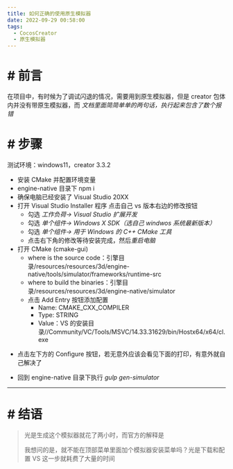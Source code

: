 ```yaml
---
title: 如何正确的使用原生模拟器
date: 2022-09-29 00:58:00
tags:
  - CocosCreator
  - 原生模拟器
---
```


<AutoSizeImage src="https://forum.cocos.org/uploads/default/original/3X/4/7/47e127fc79bb1316abd2a2f2b02af2e28b30a433.png =348x163" />

# # 前言

在项目中，有时候为了调试闪退的情况，需要用到原生模拟器，但是 creator 包体内并没有带原生模拟器，而 _文档里面简简单单的两句话，执行起来包含了数个报错_

# # 步骤

测试环境：windows11，creator 3.3.2

- 安装 CMake 并配置环境变量
- engine-native 目录下 npm i
- 确保电脑已经安装了 Visual Studio 20XX
- 打开 Visual Studio Installer 程序
  点击自己 vs 版本右边的修改按钮
  - 勾选 _工作负荷-> Visual Studio 扩展开发_
  - 勾选 _单个组件-> Windows X SDK（选自己 windwos 系统最新版本）_
  - 勾选 _单个组件-> 用于 Windows 的 C++ CMake 工具_
  - 点击右下角的修改等待安装完成，然后*重启电脑*
- 打开 CMake (cmake-gui)
  - where is the source code：引擎目录/resources/resources/3d/engine-native/tools/simulator/frameworks/runtime-src
  - where to build the binaries：引擎目录/resources/resources/3d/engine-native/simulator
  - 点击 Add Entry 按钮添加配置
    - Name: CMAKE_CXX_COMPILER
    - Type: STRING
    - Value：VS 的安装目录//Community/VC/Tools/MSVC/14.33.31629/bin/Hostx64/x64/cl.exe

<AutoSizeImage src="https://forum.cocos.org/uploads/default/original/3X/7/0/70e79867a93b69f63e0067867582fe90c7f03f68.png =416x239" />

- 点击左下方的 Configure 按钮，若无意外应该会看见下面的打印，有意外就自己解决了

<AutoSizeImage src="https://forum.cocos.org/uploads/default/original/3X/d/f/dfcfaba42a570060cabe74ed81b4a5c1e99bc112.png =690x494" />

- 回到 engine-native 目录下执行 _gulp gen-simulator_

---

# # 结语

> 光是生成这个模拟器就花了两小时，而官方的解释是
>
> <AutoSizeImage src="https://forum.cocos.org/uploads/default/original/3X/e/2/e2b4ea2f7399b9c685b03e627663a0b2bef14e1f.png =690x194" />
> 我想问的是，就不能在顶部菜单里面加个模拟器安装菜单吗？光是下载和配置 VS 这一步就耗费了大量的时间
